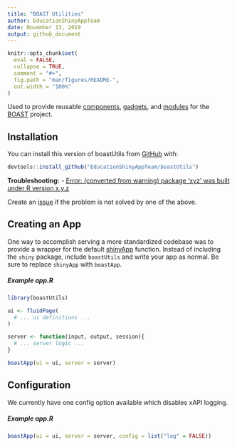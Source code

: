 ```yaml
---
title: "BOAST Utilities"
author: EducationShinyAppTeam
date: November 13, 2019
output: github_document
---
```


<!-- README.md is generated from README.Rmd. Please edit that file -->

```r
knitr::opts_chunk$set(
  eval = FALSE,
  collapse = TRUE,
  comment = "#>",
  fig.path = "man/figures/README-",
  out.width = "100%"
)
```

Used to provide reusable [components](https://shiny.rstudio.com/articles/html-tags.html), [gadgets](https://shiny.rstudio.com/articles/gadgets.html), and [modules](https://shiny.rstudio.com/articles/modules.html) for the [BOAST](https://github.com/EducationShinyAppTeam/BOAST) project.

## Installation

You can install this version of boastUtils from [GitHub](https://github.com/) with:

```r
devtools::install_github("EducationShinyAppTeam/boastUtils")
```

**Troubleshooting:**
- [Error: (converted from warning) package 'xyz' was built under R version x.y.z](https://github.com/r-lib/remotes/issues/403#issuecomment-513891775)

Create an [issue](https://github.com/EducationShinyAppTeam/boastUtils/issues) if the problem is not solved by one of the above.

## Creating an App

One way to accomplish serving a more standardized codebase was to provide a wrapper for the default [shinyApp](https://shiny.rstudio.com/reference/shiny/latest/shinyApp.html) function. Instead of including the `shiny` package, include `boastUtils` and write your app as normal. Be sure to replace `shinyApp` with `boastApp`.

##### Example app.R
```r
library(boastUtils)

ui <- fluidPage(
  # ... ui definitions ...
)

server <- function(input, output, session){
  # ... server logic ...
}

boastApp(ui = ui, server = server)
```


## Configuration

We currently have one config option available which disables xAPI logging.

##### Example app.R
```r
boastApp(ui = ui, server = server, config = list("log" = FALSE))
```